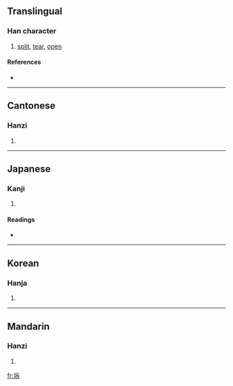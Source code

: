 ==Translingual==

===Han character===
{{Han char|rn=32|rad=土|as=05|sn=8|four=4214<sub>1</sub>|canj=土竹一卜 (GHMY)}}

# [[split]], [[tear]], [[open]]

====References====
* {{Han ref|kx=0227.100|dkj=05006|dj=0462.260|hdz=10433.020|uh=577C|ud=22396|bh=A95C|bd=43356}}

----

==Cantonese==

===Hanzi===
{{yue-hanzi|jyut=|y=chaak3}}

# {{defn|Cantonese}}

----

==Japanese==

===Kanji===
{{ja-kanji|grade=|rs=土05}}

# {{defn|Japanese}}

====Readings====
* {{ja-readings|on=[[たく]] (taku), [[ちゃく]] (chaku)|kun=[[さける]] (sakeru), [[わかれる]] (wakareru), [[ひらく]] (hiraku), [[さけめ]] (sakeme)}}

----

==Korean==

===Hanja===
{{ko-hanja|hangeul=탁|rv=tak|mr=t'ak}}

# {{defn|Korean}}

----

==Mandarin==

===Hanzi===
{{cmn-hanzi|pin=[[chè]] ([[che4]]), [[la]] ([[la5]])|wg=ch'e<sup>4</sup>, la<sup>5</sup>}}

# {{defn|Mandarin}}

[[fr:坼]]